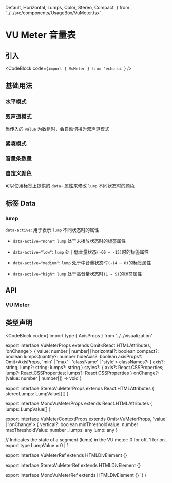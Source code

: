   Default,
  Horizontal,
  Lumps,
  Color,
  Stereo,
  Compact,
} from '../../src/components/UsageBox/VuMeter.tsx'

# VU Meter 音量表

## 引入

<CodeBlock code={`import { VuMeter } from 'echo-ui'`} />

## 基础用法

<Default />

### 水平模式

<Horizontal />

### 双声道模式

<Stereo />

当传入的 `value` 为数组时，会自动切换为双声道模式

### 紧凑模式

<Compact />

### 音量条数量

<Lumps />

### 自定义颜色

<Color />

可以使用标签上提供的 `data-` 属性来修改 `lump` 不同状态时的颜色

## 标签 Data

### lump

`data-active`: 用于表示 `lump` 不同状态时的属性

- `data-active="none"`: `lump` 处于未播放状态时的标签属性

- `data-active="low"`: `lump` 处于低音量状态`(-60 ~ -15)`时的标签属性

- `data-active="medium"`: `lump` 处于中音量状态时`(-14 ~ 0)`的标签属性

- `data-active="high"`: `lump` 处于高音量状态时`(1 ~ 5)`的标签属性

## API

### VU Meter

<VuMeterAPITable />

## 类型声明

<CodeBlock code={`import type { AxisProps } from '../../visualization'

export interface VuMeterProps extends Omit<React.HTMLAttributes<HTMLDivElement>, 'onChange'> {
  value: number | number[]
  horizontal?: boolean
  compact?: boolean
  lumpsQuantity?: number
  hideAxis?: boolean
  axisProps?: Omit<AxisProps, 'min' | 'max' | 'className' | 'style'>
  classNames?: { axis?: string; lump?: string; lumps?: string }
  styles?: { axis?: React.CSSProperties; lump?: React.CSSProperties; lumps?: React.CSSProperties }
  onChange?: (value: number | number[]) => void
}

export interface StereoVuMeterProps extends React.HTMLAttributes<HTMLDivElement> {
  stereoLumps: LumpValue[][]
}

export interface MonoVuMeterProps extends React.HTMLAttributes<HTMLDivElement> {
  lumps: LumpValue[]
}

export interface VuMeterContextProps extends Omit<VuMeterProps, 'value' | 'onChange'> {
  vertical?: boolean
  minThresholdValue: number
  maxThresholdValue: number
  _lumps: any
  lump: any
}

// Indicates the state of a segment (lump) in the VU meter: 0 for off, 1 for on. export type LumpValue = 0 | 1

export interface VuMeterRef extends HTMLDivElement {}

export interface StereoVuMeterRef extends HTMLDivElement {}

export interface MonoVuMeterRef extends HTMLDivElement {}
`} /

>
